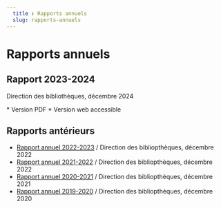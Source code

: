 ```yaml
---
  title : Rapports annuels
  slug: rapports-annuels
---
```


# Rapports annuels

## Rapport 2023-2024

Direction des bibliothèques, décembre 2024

<Section liste liens flèches>
  * Version PDF * Version web accessible
</Section>

## Rapports antérieurs

- [Rapport annuel 2022-2023](https://www.bib.umontreal.ca/publications/rapport-annuel-2022-2023/index.htm) / Direction des bibliopthèques, décembre 2022
- [Rapport annuel 2021-2022](https://www.bib.umontreal.ca/publications/rapport-annuel-2021-2022/index.htm) / Direction des bibliopthèques, décembre 2022
- [Rapport annuel 2020-2021](https://www.bib.umontreal.ca/publications/rapport-annuel-2020-2021/index.htm) / Direction des bibliopthèques, décembre 2021
- [Rapport annuel 2019-2020](https://www.bib.umontreal.ca/publications/rapport-annuel-2019-2020/index.htm) / Direction des bibliopthèques, décembre 2020
